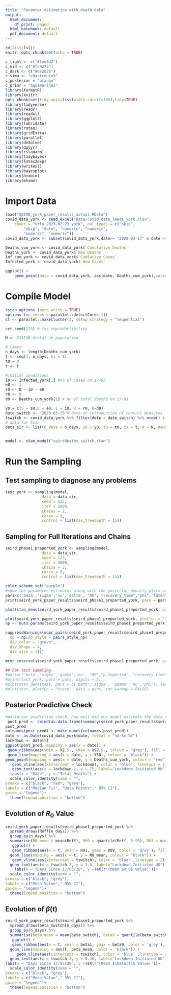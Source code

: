 ```yaml
---
title: "Paramter estimation with death data"
output:
  html_document:
    df_print: paged
  html_notebook: default
  pdf_document: default
---
```

```r
rm(list=ls())
knitr::opts_chunk$set(echo = TRUE)
```
```r
c_light <- c("#fee0d2")
c_mid <- c("#fc9272")
c_dark <- c("#de2d26")
c_simu <- "chartreuse3"
c_posterior = "orange"
c_prior = "aquamarine2"
library(formatR)
library(knitr)
opts_chunk$set(tidy.opts=list(width.cutoff=100),tidy=TRUE)
library(tidyverse)
library(readr)
library(readxl)
library(ggplot2)
library(lubridate)
library(rstan)
library(gridExtra)
library(parallel)
library(deSolve)
library(dplyr)
library(rstanarm)
library(tidybayes)
library(latex2exp)
library(writexl)
library(bayesplot)
library(hexbin)
library(mhsmm)
```
# Import Data

```r
load("SEIRD_york_paper_results_actual.RData")
covid_data_york <- read_excel("Data/covid_data_leeds_york.xlsx", 
    sheet = "utla_2023-02-23_york", col_types = c("skip", 
        "skip", "date", "numeric", "numeric", 
        "numeric", "numeric"))
covid_data_york <- subset(covid_data_york,date>= "2020-03-17" & date <= "2020-07-1")

Deaths_cum_york <- covid_data_york$`Cumulative Deaths`
Deaths_york <- covid_data_york$`New Deaths`
Inf_cum_york <- covid_data_york$`Cumlative Cases`
Infected_york <- covid_data_york$`New Cases`

ggplot() +
    geom_point(data = covid_data_york, aes(date, Deaths_cum_york),colour = 'plum2', size = 2)
```
# Compile Model

```r
rstan_options (auto_write = TRUE)
options (mc.cores = parallel::detectCores ())
cl <- parallel::makeCluster(3, setup_strategy = "sequential")

set.seed(123) # for reproductibility

N <- 211116 #total uk population

# times
n_days <- length(Deaths_cum_york)
t <- seq(1, n_days, by = 1)
t0 = 0
t <- t

#initial conditions
i0 <- Infected_york[1] #no of cases on 17/03
e0 <- 1
s0 <- N - i0 - e0
r0 <- 0
d0 <- Deaths_cum_york[1] # no of total deaths on 17/03

y0 = c(S = s0,E = e0, I = i0, R = r0, D=d0)
date_switch <- "2020-03-23"# date of introduction of control measures
tswitch <- covid_data_york %>% filter(date < date_switch) %>% nrow() + 1
# data for Stan
data_sir <- list(n_days = n_days, y0 = y0, t0 = t0, ts = t, N = N, newdeaths = Deaths_cum_york,tswitch=tswitch)


model <- stan_model("seirddeaths_switch.stan")
```

# Run the Sampling 

## Test sampling to diagnose any problems

```r

test_york <- sampling(model,
                data = data_sir,
                seed = 123,
                iter = 1000,
                chains = 1,
                cores = 1,
                control = list(max_treedepth = 15))
```

## Sampling for Full Iterations and Chains

```r
seird_phase1_preported_york <- sampling(model,
                data = data_sir,
                seed = 123,
                iter = 3000,
                chains = 3,
                cores = 3,
                control = list(max_treedepth = 15))
```
```r
color_scheme_set("purple")
#show the parameter estimates along with the posterior density plots and the MCMC chains to obsever how well the chains have mixed. 
pars=c('beta','sigma','nu','delta', "R0", "recovery_time","phi",'latent_period','eta','mu','xi')
print(seird_york_paper_results$seird_phase1_preported_york, pars = pars, digits = 4)

plot(stan_dens(seird_york_paper_results$seird_phase1_preported_york, pars = c('beta','sigma','nu','delta', "phi"), separate_chains = TRUE))

plot(seird_york_paper_results$seird_phase1_preported_york, plotfun = "trace", pars = pars, inc_warmup = FALSE)
np <- nuts_params(seird_york_paper_results$seird_phase1_preported_york)

suppressWarnings(mcmc_pairs(seird_york_paper_results$seird_phase1_preported_york, pars = c('beta', 'delta', 'sigma', 'nu'), off_diag_args = list(size = 1, alpha = 0.5), diag_fun = "dens", off_diag_fun = "hex", condition = pairs_condition(nuts = "accept_stat__"),
  np = np,np_style = pairs_style_np(
  div_color = "green",
  div_shape = 4,
  div_size = 1)))

mcmc_intervals(seird_york_paper_results$seird_phase1_preported_york, pars = c('beta', 'delta', 'sigma', 'nu'))

## For test sampling 
#pars=c('beta','sigma','gamma','nu', "R0","p_reported", "recovery_time","phi",'latent_period','eta','mu','xi')
#print(test_york, pars = pars, digits = 5)
#plot(stan_dens(test, pars = c('beta','sigma', 'gamma','nu',"phi"), separate_chains = TRUE))
#plot(test, plotfun = "trace", pars = pars, inc_warmup = FALSE)

```
## Posterior Predictive Check

```r
#posterior predictive check, how well did our model estimate the data curve.
 post_pred <- cbind(as.data.frame(summary(seird_york_paper_results$seird_phase1_preported_york, pars = "pred_newdeaths", probs = c(0.025, 0.05, 0.1, 0.5, 0.9, 0.95, 0.975))$summary), t, Deaths_cum_york)
post_pred
colnames(post_pred) <- make.names(colnames(post_pred))
date <- as.Date(covid_data_york$date, format = "%d-%m-%Y")
lockdown <- date[5]
ggplot(post_pred, mapping = aes(x = date)) +
 geom_ribbon(aes(ymin = X2.5., ymax = X97.5., colour = "grey"), fill = "grey", alpha = 0.6) + 
 geom_line(mapping = aes(x = date, y = X50., colour = "black")) +
geom_point(mapping = aes(x = date, y = Deaths_cum_york, colour = "red"), size = 0.5) +
   geom_vline(aes(xintercept = lockdown), color = 'blue', linetype = 2)+
   geom_text(aes(x = lockdown-2, y = 75, label="Lockdown Initiated UK"), angle = 90, size=5, color = 'blue')+
  labs(x = "Date", y = "Total Deaths") +
  scale_color_identity(name = "",
breaks = c("black", "red", "grey"),
labels = c("Median Fit", "Data Points"," 95% CI"),
guide = "legend")+
  theme(legend.position = "bottom")
```
## Evolution of $R_0$ Value

```r
seird_york_paper_results$seird_phase1_preported_york %>% 
  spread_draws(Reff[n_days]) %>% 
  group_by(n_days) %>% 
  summarise(R0_mean = mean(Reff), R09 = quantile(Reff, 0.95), R01 = quantile(Reff, 0.05)) %>% 
   ggplot() +
   geom_ribbon(aes(x = t, ymin = R01, ymax = R09, color = 'grey'), fill = 'grey', alpha=0.5)+
  geom_line(mapping = aes(x = t, y = R0_mean, colour = "black")) +
   geom_vline(aes(xintercept = tswitch), color = 'blue' ,linetype = 2)+
  geom_text(aes(x = tswitch-2, y = 3.8, label="Lockdown Initiated UK"), angle = 90, size=5, color = 'blue')+
    labs(x = "Days Since 17/03/20", y =TeX(r'(Mean $R_0$ Value)'))+
  scale_color_identity(name = "",
breaks = c("black", "grey"),
labels = c("Mean Value"," 95% CI"),
guide = "legend")+
  theme(legend.position = "bottom")
```
## Evolution of $\beta(t)$

```r
seird_york_paper_results$seird_phase1_preported_york %>% 
  spread_draws(beta_switch[n_days]) %>% 
  group_by(n_days) %>% 
  summarise(beta_mean = mean(beta_switch), beta9 = quantile(beta_switch, 0.95), beta1 = quantile(beta_switch, 0.05)) %>% 
   ggplot() +
   geom_ribbon(aes(x = t, ymin = beta1, ymax = beta9, color = 'grey'), fill = 'grey', alpha=0.5)+
  geom_line(mapping = aes(t, beta_mean, color = 'black')) +
     geom_vline(aes(xintercept = tswitch), color = 'blue' ,linetype = 2)+
  geom_text(aes(x = tswitch-2, y = 0.35, label="Lockdown Initiated UK"), angle = 90, size=5, color = 'blue')+
labs(x = "Days Since 17/03/20", y =TeX(r'(Mean $\beta(t)$ Value)'))+
  scale_color_identity(name = "",
breaks = c("black", "grey"),
labels = c("Mean Value"," 95% CI"),
guide = "legend")+
  theme(legend.position = "bottom")
```
